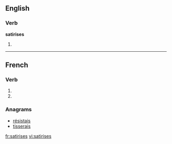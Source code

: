 {{also|satirisés}}
==English==

===Verb===
'''satirises'''

# {{third-person singular of|[[satirise]]}}

----

==French==

===Verb===
{{fr-verb-form}}

# {{conjugation of|satiriser||2|s|pres|ind|lang=fr}}
# {{conjugation of|satiriser||2|s|pres|sub|lang=fr}}

===Anagrams===
* [[résistais#French|résistais]]
* [[tisserais#French|tisserais]]

[[fr:satirises]]
[[vi:satirises]]